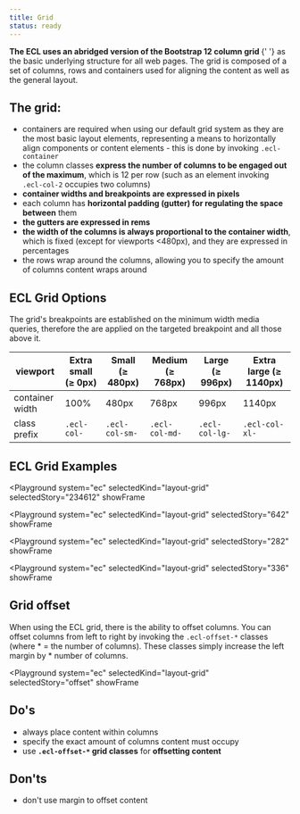 ```yaml
---
title: Grid
status: ready
---
```



<Paragraph size="lead">
  <strong>
    The ECL uses an abridged version of the Bootstrap 12 column grid
  </strong>{' '}
  as the basic underlying structure for all web pages. The grid is composed of a
  set of columns, rows and containers used for aligning the content as well as
  the general layout.
</Paragraph>

## The grid:

- containers are required when using our default grid system as they are the most basic layout elements, representing a means to horizontally align components or content elements - this is done by invoking `.ecl-container`
- the column classes **express the number of columns to be engaged out of the maximum**, which is 12 per row (such as an element invoking `.ecl-col-2` occupies two columns)
- **container widths and breakpoints are expressed in pixels**
- each column has **horizontal padding (gutter) for regulating the space between** them
- **the gutters are expressed in rems**
- **the width of the columns is always proportional to the container width**, which is fixed (except for viewports <480px), and they are expressed in percentages
- the rows wrap around the columns, allowing you to specify the amount of columns content wraps around

## ECL Grid Options

The grid's breakpoints are established on the minimum width media queries, therefore the are applied on the targeted breakpoint and all those above it.

| viewport        | Extra small (≥ 0px) | Small (≥ 480px) | Medium (≥ 768px) | Large (≥ 996px) | Extra large (≥ 1140px) |
| --------------- | ------------------- | --------------- | ---------------- | --------------- | ---------------------- |
| container width | 100%                | 480px           | 768px            | 996px           | 1140px                 |
| class prefix    |  `.ecl-col-`        | `.ecl-col-sm-`  | `.ecl-col-md-`   | `.ecl-col-lg-`  | `.ecl-col-xl-`         |

## ECL Grid Examples

<Playground
  system="ec"
  selectedKind="layout-grid"
  selectedStory="234612"
  showFrame
>
  <Example234612 />
</Playground>

<Playground
  system="ec"
  selectedKind="layout-grid"
  selectedStory="642"
  showFrame
>
  <Example642 />
</Playground>

<Playground
  system="ec"
  selectedKind="layout-grid"
  selectedStory="282"
  showFrame
>
  <Example282 />
</Playground>

<Playground
  system="ec"
  selectedKind="layout-grid"
  selectedStory="336"
  showFrame
>
  <Example336 />
</Playground>

## Grid offset

When using the ECL grid, there is the ability to offset columns. You can offset columns from left to right by invoking the `.ecl-offset-*` classes (where \* = the number of columns). These classes simply increase the left margin by \* number of columns.

<Playground
  system="ec"
  selectedKind="layout-grid"
  selectedStory="offset"
  showFrame
>
  <Offset />
</Playground>

## Do's

- always place content within columns
- specify the exact amount of columns content must occupy
- use **`.ecl-offset-*` grid classes** for **offsetting content**

## Don'ts

- don't use margin to offset content